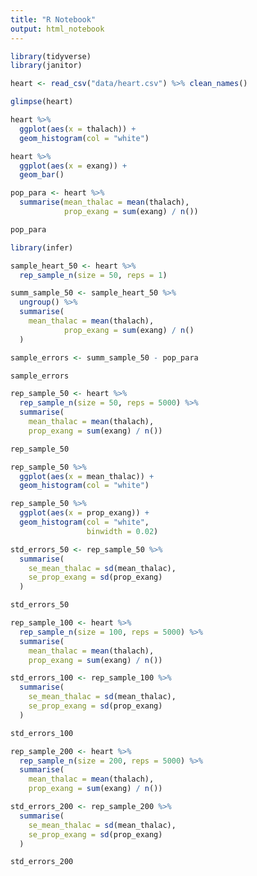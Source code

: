 ```yaml
---
title: "R Notebook"
output: html_notebook
---
```


```r
library(tidyverse)
library(janitor)

heart <- read_csv("data/heart.csv") %>% clean_names()
```


```r
glimpse(heart)
```


```r
heart %>% 
  ggplot(aes(x = thalach)) +
  geom_histogram(col = "white")
```


```r
heart %>% 
  ggplot(aes(x = exang)) +
  geom_bar()
```


```r
pop_para <- heart %>% 
  summarise(mean_thalac = mean(thalach),
            prop_exang = sum(exang) / n())

pop_para
```


```r
library(infer)
```


```r
sample_heart_50 <- heart %>% 
  rep_sample_n(size = 50, reps = 1)

summ_sample_50 <- sample_heart_50 %>%
  ungroup() %>% 
  summarise(
    mean_thalac = mean(thalach),
            prop_exang = sum(exang) / n()
  )
```

```r
sample_errors <- summ_sample_50 - pop_para

sample_errors
```


```r
rep_sample_50 <- heart %>% 
  rep_sample_n(size = 50, reps = 5000) %>% 
  summarise(
    mean_thalac = mean(thalach),
    prop_exang = sum(exang) / n())

rep_sample_50
```


```r
rep_sample_50 %>% 
  ggplot(aes(x = mean_thalac)) +
  geom_histogram(col = "white")

rep_sample_50 %>% 
  ggplot(aes(x = prop_exang)) +
  geom_histogram(col = "white",
                 binwidth = 0.02)
```


```r
std_errors_50 <- rep_sample_50 %>% 
  summarise(
    se_mean_thalac = sd(mean_thalac),
    se_prop_exang = sd(prop_exang)
  )

std_errors_50
```


```r
rep_sample_100 <- heart %>% 
  rep_sample_n(size = 100, reps = 5000) %>% 
  summarise(
    mean_thalac = mean(thalach),
    prop_exang = sum(exang) / n())

std_errors_100 <- rep_sample_100 %>% 
  summarise(
    se_mean_thalac = sd(mean_thalac),
    se_prop_exang = sd(prop_exang)
  )

std_errors_100
```


```r
rep_sample_200 <- heart %>% 
  rep_sample_n(size = 200, reps = 5000) %>% 
  summarise(
    mean_thalac = mean(thalach),
    prop_exang = sum(exang) / n())

std_errors_200 <- rep_sample_200 %>% 
  summarise(
    se_mean_thalac = sd(mean_thalac),
    se_prop_exang = sd(prop_exang)
  )

std_errors_200
```



